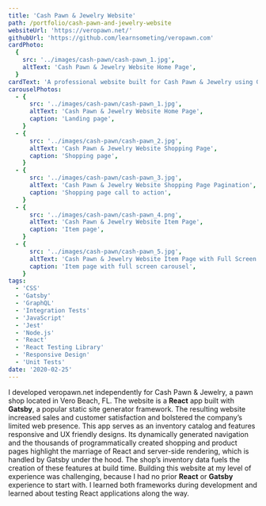 ```yaml
---
title: 'Cash Pawn & Jewelry Website'
path: /portfolio/cash-pawn-and-jewelry-website
websiteUrl: 'https://veropawn.net/'
githubUrl: 'https://github.com/learnsometing/veropawn.com'
cardPhoto:
  {
    src: '../images/cash-pawn/cash-pawn_1.jpg',
    altText: 'Cash Pawn & Jewelry Website Home Page',
  }
cardText: 'A professional website built for Cash Pawn & Jewelry using Gatsby and React.js.'
carouselPhotos:
  - {
      src: '../images/cash-pawn/cash-pawn_1.jpg',
      altText: 'Cash Pawn & Jewelry Website Home Page',
      caption: 'Landing page',
    }
  - {
      src: '../images/cash-pawn/cash-pawn_2.jpg',
      altText: 'Cash Pawn & Jewelry Website Shopping Page',
      caption: 'Shopping page',
    }
  - {
      src: '../images/cash-pawn/cash-pawn_3.jpg',
      altText: 'Cash Pawn & Jewelry Website Shopping Page Pagination',
      caption: 'Shopping page call to action',
    }
  - {
      src: '../images/cash-pawn/cash-pawn_4.png',
      altText: 'Cash Pawn & Jewelry Website Item Page',
      caption: 'Item page',
    }
  - {
      src: '../images/cash-pawn/cash-pawn_5.jpg',
      altText: 'Cash Pawn & Jewelry Website Item Page with Full Screen Carousel',
      caption: 'Item page with full screen carousel',
    }
tags:
  - 'CSS'
  - 'Gatsby'
  - 'GraphQL'
  - 'Integration Tests'
  - 'JavaScript'
  - 'Jest'
  - 'Node.js'
  - 'React'
  - 'React Testing Library'
  - 'Responsive Design'
  - 'Unit Tests'
date: '2020-02-25'
---
```


<Grid item>
  <Typography variant={'body1'} className="description fade-in" gutterBottom>
    I developed veropawn.net independently for Cash Pawn & Jewelry, a pawn shop
    located in Vero Beach, FL. The website is a <strong>React</strong> app built
    with
    <strong> Gatsby</strong>, a popular static site generator framework. The resulting
    website increased sales and customer satisfaction and bolstered the company’s
    limited web presence.
  </Typography>
</Grid>
<Grid item>
  <Typography variant={'body1'} className="description fade-in" gutterBottom>
    This app serves as an inventory catalog and features responsive and UX
    friendly designs. Its dynamically generated navigation and the thousands of
    programmatically created shopping and product pages highlight the marriage
    of React and server-side rendering, which is handled by Gatsby under the
    hood. The shop’s inventory data fuels the creation of these features at
    build time.
  </Typography>
</Grid>
<Grid item>
  <Typography variant={'body1'} className="description fade-in" gutterBottom>
    Building this website at my level of experience was challenging, because I
    had no prior <strong>React</strong> or <strong>Gatsby</strong> experience to
    start with. I learned both frameworks during development and learned about
    testing React applications along the way.
  </Typography>
</Grid>
